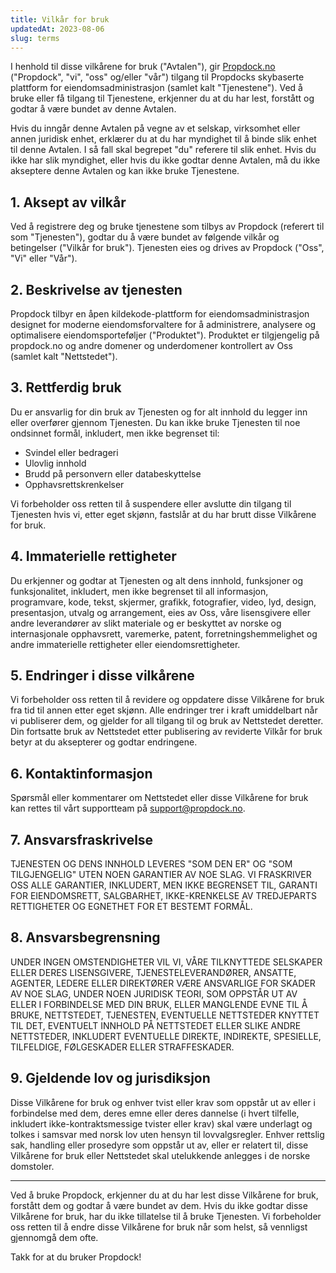 ```yaml
---
title: Vilkår for bruk
updatedAt: 2023-08-06
slug: terms
---
```


I henhold til disse vilkårene for bruk ("Avtalen"), gir [Propdock.no](/) ("Propdock", "vi", "oss" og/eller "vår") tilgang til Propdocks skybaserte plattform for eiendomsadministrasjon (samlet kalt "Tjenestene"). Ved å bruke eller få tilgang til Tjenestene, erkjenner du at du har lest, forstått og godtar å være bundet av denne Avtalen.

Hvis du inngår denne Avtalen på vegne av et selskap, virksomhet eller annen juridisk enhet, erklærer du at du har myndighet til å binde slik enhet til denne Avtalen. I så fall skal begrepet "du" referere til slik enhet. Hvis du ikke har slik myndighet, eller hvis du ikke godtar denne Avtalen, må du ikke akseptere denne Avtalen og kan ikke bruke Tjenestene.

## 1. Aksept av vilkår

Ved å registrere deg og bruke tjenestene som tilbys av Propdock (referert til som "Tjenesten"), godtar du å være bundet av følgende vilkår og betingelser ("Vilkår for bruk"). Tjenesten eies og drives av Propdock ("Oss", "Vi" eller "Vår").

## 2. Beskrivelse av tjenesten

Propdock tilbyr en åpen kildekode-plattform for eiendomsadministrasjon designet for moderne eiendomsforvaltere for å administrere, analysere og optimalisere eiendomsporteføljer ("Produktet"). Produktet er tilgjengelig på propdock.no og andre domener og underdomener kontrollert av Oss (samlet kalt "Nettstedet").

## 3. Rettferdig bruk

Du er ansvarlig for din bruk av Tjenesten og for alt innhold du legger inn eller overfører gjennom Tjenesten. Du kan ikke bruke Tjenesten til noe ondsinnet formål, inkludert, men ikke begrenset til:

- Svindel eller bedrageri
- Ulovlig innhold
- Brudd på personvern eller databeskyttelse
- Opphavsrettskrenkelser

Vi forbeholder oss retten til å suspendere eller avslutte din tilgang til Tjenesten hvis vi, etter eget skjønn, fastslår at du har brutt disse Vilkårene for bruk.

## 4. Immaterielle rettigheter

Du erkjenner og godtar at Tjenesten og alt dens innhold, funksjoner og funksjonalitet, inkludert, men ikke begrenset til all informasjon, programvare, kode, tekst, skjermer, grafikk, fotografier, video, lyd, design, presentasjon, utvalg og arrangement, eies av Oss, våre lisensgivere eller andre leverandører av slikt materiale og er beskyttet av norske og internasjonale opphavsrett, varemerke, patent, forretningshemmelighet og andre immaterielle rettigheter eller eiendomsrettigheter.

## 5. Endringer i disse vilkårene

Vi forbeholder oss retten til å revidere og oppdatere disse Vilkårene for bruk fra tid til annen etter eget skjønn. Alle endringer trer i kraft umiddelbart når vi publiserer dem, og gjelder for all tilgang til og bruk av Nettstedet deretter. Din fortsatte bruk av Nettstedet etter publisering av reviderte Vilkår for bruk betyr at du aksepterer og godtar endringene.

## 6. Kontaktinformasjon

Spørsmål eller kommentarer om Nettstedet eller disse Vilkårene for bruk kan rettes til vårt supportteam på support@propdock.no.

## 7. Ansvarsfraskrivelse

TJENESTEN OG DENS INNHOLD LEVERES "SOM DEN ER" OG "SOM TILGJENGELIG" UTEN NOEN GARANTIER AV NOE SLAG. VI FRASKRIVER OSS ALLE GARANTIER, INKLUDERT, MEN IKKE BEGRENSET TIL, GARANTI FOR EIENDOMSRETT, SALGBARHET, IKKE-KRENKELSE AV TREDJEPARTS RETTIGHETER OG EGNETHET FOR ET BESTEMT FORMÅL.

## 8. Ansvarsbegrensning

UNDER INGEN OMSTENDIGHETER VIL VI, VÅRE TILKNYTTEDE SELSKAPER ELLER DERES LISENSGIVERE, TJENESTELEVERANDØRER, ANSATTE, AGENTER, LEDERE ELLER DIREKTØRER VÆRE ANSVARLIGE FOR SKADER AV NOE SLAG, UNDER NOEN JURIDISK TEORI, SOM OPPSTÅR UT AV ELLER I FORBINDELSE MED DIN BRUK, ELLER MANGLENDE EVNE TIL Å BRUKE, NETTSTEDET, TJENESTEN, EVENTUELLE NETTSTEDER KNYTTET TIL DET, EVENTUELT INNHOLD PÅ NETTSTEDET ELLER SLIKE ANDRE NETTSTEDER, INKLUDERT EVENTUELLE DIREKTE, INDIREKTE, SPESIELLE, TILFELDIGE, FØLGESKADER ELLER STRAFFESKADER.

## 9. Gjeldende lov og jurisdiksjon

Disse Vilkårene for bruk og enhver tvist eller krav som oppstår ut av eller i forbindelse med dem, deres emne eller deres dannelse (i hvert tilfelle, inkludert ikke-kontraktsmessige tvister eller krav) skal være underlagt og tolkes i samsvar med norsk lov uten hensyn til lovvalgsregler. Enhver rettslig sak, handling eller prosedyre som oppstår ut av, eller er relatert til, disse Vilkårene for bruk eller Nettstedet skal utelukkende anlegges i de norske domstoler.

---

Ved å bruke Propdock, erkjenner du at du har lest disse Vilkårene for bruk, forstått dem og godtar å være bundet av dem. Hvis du ikke godtar disse Vilkårene for bruk, har du ikke tillatelse til å bruke Tjenesten. Vi forbeholder oss retten til å endre disse Vilkårene for bruk når som helst, så vennligst gjennomgå dem ofte.

Takk for at du bruker Propdock!
